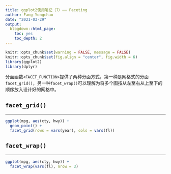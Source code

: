 ```yaml
---
title: ggplot2使用笔记（7）—— Faceting
author: Fang Yongchao
date: "2021-03-29"
output:
  blogdown::html_page:
    toc: yes
    toc_depth: 2
---
```


```r
knitr::opts_chunk$set(warning = FALSE, message = FALSE)
knitr::opts_chunk$set(fig.align = "center", fig.width = 6)
library(ggplot2)
library(dplyr)
```

分面函数`<FACET_FUNCTION>`提供了两种分面方式，第一种是网格式的分面`facet_grid()`，另一种`facet_wrap()`可以理解为将多个图按从左至右从上至下的顺序放入设计好的网格中。

## `facet_grid()`

-----------------------------------

```r
ggplot(mpg, aes(cty, hwy)) + 
  geom_point() + 
  facet_grid(rows = vars(year), cols = vars(fl))
```

## `facet_wrap()`

---------------------------------

```r
ggplot(mpg, aes(cty, hwy)) + 
  facet_wrap(vars(fl), nrow = 3)
```
